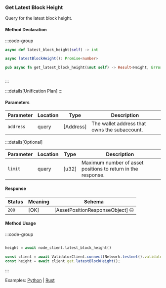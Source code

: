 ### Get Latest Block Height

Query for the latest block height.

#### Method Declaration

:::code-group

```python [Python]
async def latest_block_height(self) -> int
```

```typescript [TypeScript]
async latestBlockHeight(): Promise<number>
```

```rust [Rust]
pub async fn get_latest_block_height(&mut self) -> Result<Height, Error>
```

```url [API]
```

:::

:::details[Unification Plan]
:::

#### Parameters

| Parameter           | Location | Type               | Description                                                           |
| ------------------- | -------- | ------------------ | --------------------------------------------------------------------- |
| `address`           | query    | [Address]          | The wallet address that owns the subaccount.                          |

:::details[Optional]

| Parameter                     | Location | Type                      | Description                                                  |
| ----------------------------- | -------- | ------------------------- | ------------------------------------------------------------ |
| `limit`                       | query    | [u32]                     | Maximum number of asset positions to return in the response. |

#### Response

| Status | Meaning     | Schema                          |
| ------ | ----------- | ------------------------------- |
| `200`  | [OK]        | [AssetPositionResponseObject] ⛁ |

#### Method Usage

:::code-group

```rust [Rust]
```

```python [Python]
height = await node_client.latest_block_height()
```

```typescript [TypeScript]
const client = await ValidatorClient.connect(Network.testnet().validatorConfig);
const height = await client.get.latestBlockHeight();
```

:::

Examples: [Python] | [Rust]

[Python]: https://github.com/dydxprotocol/v4-clients/blob/3e8c7e1b960291b7ef273962d374d9934a5c4d33/v4-client-py-v2/examples/validator_get_example.py#L44
[Rust]: https://github.com/dydxprotocol/v4-clients/blob/3e8c7e1b960291b7ef273962d374d9934a5c4d33/v4-client-rs/client/examples/validator_get.rs#L56
